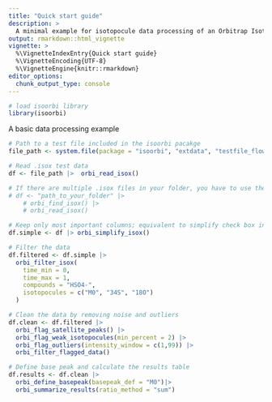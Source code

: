 ```yaml
---
title: "Quick start guide"
description: >
  A minimal example for isotopocule data processing of an Orbitrap Isotope Solutions file (.isox).
output: rmarkdown::html_vignette
vignette: >
  %\VignetteIndexEntry{Quick start guide}
  %\VignetteEncoding{UTF-8}
  %\VignetteEngine{knitr::rmarkdown}
editor_options: 
  chunk_output_type: console
---
```


```r
# load isoorbi library
library(isoorbi)
```

A basic data processing example

```r
# Path to a test file included in the isoorbi pacakge
file_path <- system.file(package = "isoorbi", "extdata", "testfile_flow.isox")

# Read .isox test data
df <- file_path |>  orbi_read_isox() 

# If there are multiple .isox files in your folder, you have to use the orbi_find_isox() function first
# df <- "path_to_your_folder" |> 
    # orbi_find_isox() |>
    # orbi_read_isox()

# Keep only most important columns; equivalent to simplify check box in IsoX
df.simple <- df |> orbi_simplify_isox()

# Filter the data
df.filtered <- df.simple |> 
  orbi_filter_isox(
    time_min = 0, 
    time_max = 1, 
    compounds = "HSO4-",
    isotopocules = c("M0", "34S", "18O")
  )

# Clean the data by removing noise and outliers
df.clean <- df.filtered |> 
  orbi_flag_satellite_peaks() |> 
  orbi_flag_weak_isotopocules(min_percent = 2) |> 
  orbi_flag_outliers(intensity_window = c(1,99)) |>
  orbi_filter_flagged_data()

# Define base peak and calculate the results table
df.results <- df.clean |> 
  orbi_define_basepeak(basepeak_def = "M0")|> 
  orbi_summarize_results(ratio_method = "sum")
```

